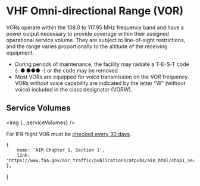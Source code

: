 

# VHF Omni-directional Range (VOR)

VORs operate within the 108.0 to 117.95 MHz frequency band and have a power
output necessary to provide coverage within their assigned operational service
volume. They are subject to line-of-sight restrictions, and the range varies
proportionally to the altitude of the receiving equipment.

-   During periods of maintenance, the facility may radiate a T-E-S-T code
    (- ● ●●● -) or the code may be removed
-   Most VORs are equipped for voice transmission on the VOR frequency. VORs
    without voice capability are indicated by the letter “W” (without voice)
    included in the class designator (VORW).

## Service Volumes

<img {...serviceVolumes} />

For IFR flight VOR must be
[checked every 30 days](/topics/regulations/inspections/vor-checks).

    {
        name: 'AIM Chapter 1, Section 1',
        link: 'https://www.faa.gov/air_traffic/publications/atpubs/aim_html/chap1_section_1.html',
    },
]
